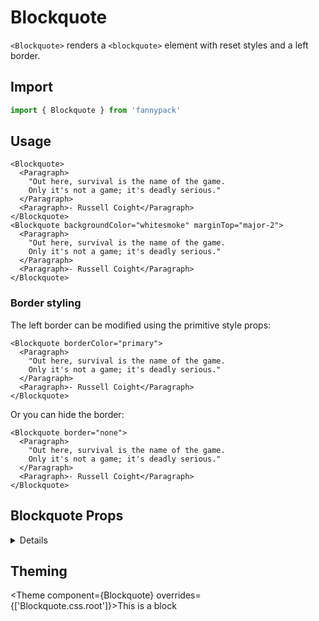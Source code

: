 
# Blockquote

`<Blockquote>` renders a `<blockquote>` element with reset styles and a left border.

## Import

```jsx
import { Blockquote } from 'fannypack'
```

## Usage

```jsx-live
<Blockquote>
  <Paragraph>
    "Out here, survival is the name of the game.
    Only it's not a game; it's deadly serious."
  </Paragraph>
  <Paragraph>- Russell Coight</Paragraph>
</Blockquote>
<Blockquote backgroundColor="whitesmoke" marginTop="major-2">
  <Paragraph>
    "Out here, survival is the name of the game.
    Only it's not a game; it's deadly serious."
  </Paragraph>
  <Paragraph>- Russell Coight</Paragraph>
</Blockquote>
```

### Border styling

The left border can be modified using the primitive style props:

```jsx-live
<Blockquote borderColor="primary">
  <Paragraph>
    "Out here, survival is the name of the game.
    Only it's not a game; it's deadly serious."
  </Paragraph>
  <Paragraph>- Russell Coight</Paragraph>
</Blockquote>
```

Or you can hide the border:

```jsx-live
<Blockquote border="none">
  <Paragraph>
    "Out here, survival is the name of the game.
    Only it's not a game; it's deadly serious."
  </Paragraph>
  <Paragraph>- Russell Coight</Paragraph>
</Blockquote>
```

## Blockquote Props

<!-- Automatically generated -->

<details><Box use="summary" marginBottom="major-2">Inherits <code><strong>Box</strong></code> props</Box>

**<Code marginRight="major-1">use</Code>**  

<Code isBlock palette="primary" fontSize="150" padding="minor-1" marginBottom="major-2">
{`string
  | ComponentClass<any, any>
  | FunctionComponent<any>`}
</Code>

<Box marginBottom="major-4" />

**<Code marginRight="major-1">className</Code>** <Code fontSize="150" palette="primary">string</Code> 

<Box marginBottom="major-4" />

**<Code marginRight="major-1">children</Code>**  

<Code isBlock palette="primary" fontSize="150" padding="minor-1" marginBottom="major-2">
{`string
  | number
  | boolean
  | {}
  | ReactElement<any, string
  | ((props: any) => ReactElement<any, string
  | ...
  | (new (props: any) => Component<any, any, any>)>)
  | (new (props: any) => Component<any, any, any>)>
  | ReactNodeArray
  | ReactPortal
  | ((props: BoxProps) => ReactNode)`}
</Code>

<Box marginBottom="major-4" />

**<Code marginRight="major-1">altitude</Code>** <Code fontSize="150" palette="primary">string</Code> 

<Box marginBottom="major-4" />

**<Code marginRight="major-1">showBreakpoint</Code>** <Code fontSize="150" palette="primary">string</Code> 

<Box marginBottom="major-4" />

**<Code marginRight="major-1">hiddenBreakpoint</Code>** <Code fontSize="150" palette="primary">string</Code> 

<Box marginBottom="major-4" />

**<Code marginRight="major-1">overrides</Code>**  

<Code isBlock palette="primary" fontSize="150" padding="minor-1" marginBottom="major-2">
{`{
  altitudes?: AltitudesThemeConfig;
  borders?: BordersThemeConfig;
  borderRadii?: BorderRadiiThemeConfig;
  breakpoints?: BreakpointsThemeConfig;
  fontSizes?: FontSizeThemeConfig;
  fontWeights?: FontWeightsThemeConfig;
  ... 68 more ...;
  Template?: TemplateThemeConfig;
}`}
</Code>

<Box marginBottom="major-4" />

**<Code marginRight="major-1">elementRef</Code>** <Code fontSize="150" palette="primary">((instance: any) =&#62; void) | RefObject&#60;any&#62;</Code> 

<Box marginBottom="major-4" />

**<Code marginRight="major-1">themeKey</Code>** <Code fontSize="150" palette="primary">string</Code> 

<Box marginBottom="major-4" />

</details>
            

## Theming

<Theme component={Blockquote} overrides={['Blockquote.css.root']}>This is a block</Theme>
